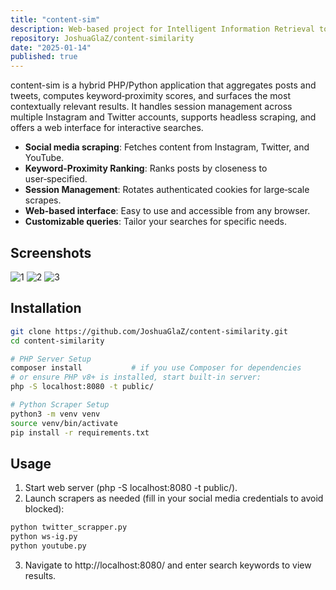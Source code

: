 ```yaml
---
title: "content-sim"
description: Web-based project for Intelligent Information Retrieval to scrapes social media, ranks results by keyword proximity.
repository: JoshuaGlaZ/content-similarity
date: "2025-01-14"
published: true
---
```

content-sim is a hybrid PHP/Python application that aggregates posts and tweets, computes keyword‑proximity scores, and surfaces the most contextually relevant results. It handles session management across multiple Instagram and Twitter accounts, supports headless scraping, and offers a web interface for interactive searches.

- **Social media scraping**: Fetches content from Instagram, Twitter, and YouTube.
- **Keyword-Proximity Ranking**: Ranks posts by closeness to user‑specified.
- **Session Management**: Rotates authenticated cookies for large‑scale scrapes.
- **Web-based interface**: Easy to use and accessible from any browser.
- **Customizable queries**: Tailor your searches for specific needs.

## Screenshots

![1](/content-sim1.png)
![2](/content-sim2.png)
![3](/content-sim3.png)

## Installation

```bash
git clone https://github.com/JoshuaGlaZ/content-similarity.git
cd content-similarity

# PHP Server Setup
composer install           # if you use Composer for dependencies
# or ensure PHP v8+ is installed, start built‑in server:
php -S localhost:8080 -t public/

# Python Scraper Setup
python3 -m venv venv
source venv/bin/activate
pip install -r requirements.txt
```

## Usage
1. Start web server (php -S localhost:8080 -t public/).
2. Launch scrapers as needed (fill in your social media credentials to avoid blocked):
```bash
python twitter_scrapper.py
python ws-ig.py
python youtube.py
```
3. Navigate to http://localhost:8080/ and enter search keywords to view results.